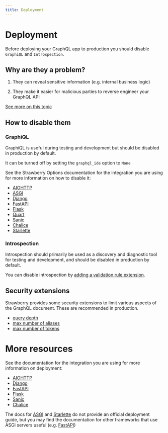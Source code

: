 ```yaml
---
title: Deployment
---
```


# Deployment

Before deploying your GraphQL app to production you should disable `GraphiQL`
and `Introspection`.

## Why are they a problem?

1. They can reveal sensitive information (e.g. internal business logic)

2. They make it easier for malicious parties to reverse engineer your GraphQL
   API

[See more on this topic](https://www.apollographql.com/blog/graphql/security/why-you-should-disable-graphql-introspection-in-production/)

## How to disable them

### GraphiQL

GraphiQL is useful during testing and development but should be disabled in
production by default.

It can be turned off by setting the `graphql_ide` option to `None`

See the Strawberry Options documentation for the integration you are using for
more information on how to disable it:

- [AIOHTTP](/docs/integrations/aiohttp#options)
- [ASGI](/docs/integrations/asgi#options)
- [Django](/docs/integrations/django#options)
- [FastAPI](/docs/integrations/fastapi#options)
- [Flask](/docs/integrations/flask#options)
- [Quart](/docs/integrations/quart#options)
- [Sanic](/docs/integrations/sanic#options)
- [Chalice](/docs/integrations/chalice#options)
- [Starlette](/docs/integrations/starlette#options)

### Introspection

Introspection should primarily be used as a discovery and diagnostic tool for
testing and development, and should be disabled in production by default.

You can disable introspection by
[adding a validation rule extension](/docs/extensions/add-validation-rules#more-examples).

## Security extensions

Strawberry provides some security extensions to limit various aspects of the
GraphQL document. These are recommended in production.

- [query depth](/docs/extensions/query-depth-limiter)
- [max number of aliases](/docs/extensions/max-aliases-limiter)
- [max number of tokens](/docs/extensions/max-tokens-limiter)

# More resources

See the documentation for the integration you are using for more information on
deployment:

- [AIOHTTP](https://docs.aiohttp.org/en/stable/deployment.html)
- [Django](https://docs.djangoproject.com/en/4.0/howto/deployment/)
- [FastAPI](https://fastapi.tiangolo.com/deployment/)
- [Flask](https://flask.palletsprojects.com/en/2.0.x/deploying/)
- [Sanic](https://sanic.dev/en/guide/deployment/configuration.html)
- [Chalice](https://aws.github.io/chalice/quickstart.html#deploying)

The docs for [ASGI](https://asgi.readthedocs.io/en/latest/index.html) and
[Starlette](https://www.starlette.io/) do not provide an official deployment
guide, but you may find the documentation for other frameworks that use ASGI
servers useful (e.g. [FastAPI](https://fastapi.tiangolo.com/deployment/))